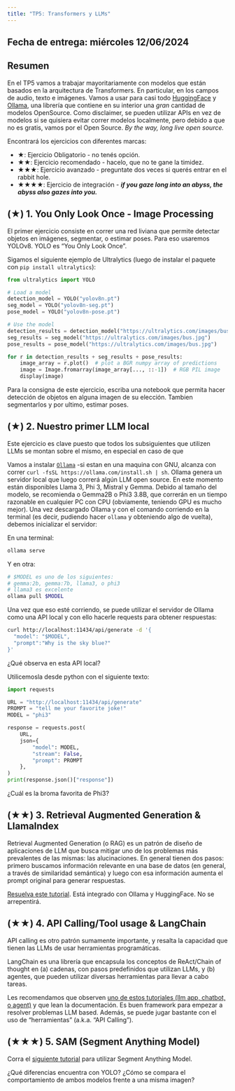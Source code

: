```yaml
---
title: "TP5: Transformers y LLMs"
---
```

## Fecha de entrega: miércoles 12/06/2024

## Resumen

En el TP5 vamos a trabajar mayoritariamente con modelos que están basados en la arquitectura de Transformers. En particular, en los campos de audio, texto e imágenes. Vamos a usar para casi todo [HuggingFace](https://huggingface.co/) y [Ollama](https://ollama.com/), una librería que contiene en su interior una _gran_ cantidad de modelos OpenSource. Como disclaimer, se pueden utilizar APIs en vez de modelos si se quisiera evitar correr modelos localmente, pero debido a que no es gratis, vamos por el Open Source. _By the way, long live open source._

Encontrará los ejercicios con diferentes marcas:

-   ★: Ejercicio Obligatorio - no tenés opción.
-   ★★: Ejercicio recomendado - hacelo, que no te gane la timidez.
-   ★★★: Ejercicio avanzado - preguntate dos veces si querés entrar en el rabbit hole.
-   ★★★★: Ejercicio de integración - ***if you gaze long into an abyss, the abyss also gazes into you.***

## (★) 1. You Only Look Once - Image Processing

El primer ejercicio consiste en correr una red liviana que permite detectar objetos en imágenes, segmentar, o estimar poses. Para eso usaremos YOLOv8. YOLO es "You Only Look Once". 

Sigamos el siguiente ejemplo de Ultralytics (luego de instalar el paquete con `pip install ultralytics`):

```python
from ultralytics import YOLO

# Load a model
detection_model = YOLO("yolov8n.pt")
seg_model = YOLO("yolov8n-seg.pt")
pose_model = YOLO("yolov8n-pose.pt")

# Use the model
detection_results = detection_model("https://ultralytics.com/images/bus.jpg")
seg_results = seg_model("https://ultralytics.com/images/bus.jpg")
pose_results = pose_model("https://ultralytics.com/images/bus.jpg")

for r in detection_results + seg_results + pose_results:
    image_array = r.plot()  # plot a BGR numpy array of predictions
    image = Image.fromarray(image_array[..., ::-1])  # RGB PIL image
    display(image)
```

Para la consigna de este ejercicio, escriba una notebook que permita hacer detección de objetos en alguna imagen de su elección. Tambien segmentarlos y por ultimo, estimar poses.


## (★) 2. Nuestro primer LLM local

Este ejercicio es clave puesto que todos los subsiguientes que utilizen LLMs se montan sobre el mismo, en especial en caso de que 


Vamos a instalar [`Ollama`](https://ollama.com/) -si estan en una maquina con GNU, alcanza con correr `curl -fsSL https://ollama.com/install.sh | sh`. Ollama genera un servidor local que luego correrá algún LLM open source. En este momento están disponibles Llama 3, Phi 3, Mistral y Gemma. Debido al tamaño del modelo, se recomienda o Gemma2B o Phi3 3.8B, que correrán en un tiempo razonable en cualquier PC con CPU (obviamente, teniendo GPU es mucho mejor).
Una vez descargado Ollama y con el comando corriendo en la terminal (es decir, pudiendo hacer `ollama` y obteniendo algo de vuelta), debemos inicializar el servidor:

En una terminal:

```sh
ollama serve
```

Y en otra:

```sh
# $MODEL es uno de los siguientes:
# gemma:2b, gemma:7b, llama3, o phi3
# llama3 es excelente
ollama pull $MODEL
```

Una vez que eso esté corriendo, se puede utilizar el servidor de Ollama como una API local y con ello hacerle requests para obtener respuestas:

```sh
curl http://localhost:11434/api/generate -d '{
  "model": "$MODEL",
  "prompt":"Why is the sky blue?"
}'
```

¿Qué observa en esta API local?


Utilicemosla desde python con el siguiente texto:


```python
import requests

URL = "http://localhost:11434/api/generate"
PROMPT = "tell me your favorite joke!"
MODEL = "phi3"

response = requests.post(
    URL,
    json={
        "model": MODEL, 
        "stream": False, 
        "prompt": PROMPT
    },
)
print(response.json()["response"])
```


¿Cuál es la broma favorita de Phi3?

## (★★) 3. Retrieval Augmented Generation & LlamaIndex

Retrieval Augmented Generation (o RAG) es un patrón de diseño de aplicaciones de LLM que busca mitigar uno de los problemas más prevalentes de las mismas: las alucinaciones. En general tienen dos pasos: primero buscamos información relevante en una base de datos (en general, a través de similaridad semántica) y luego con esa información aumenta el prompt original para generar respuestas.

[Resuelva este tutorial](https://docs.llamaindex.ai/en/stable/getting_started/starter_example_local/). Está integrado con Ollama y HuggingFace. No se arrepentirá. 
 
## (★★) 4. API Calling/Tool usage & LangChain

API calling es otro patrón sumamente importante, y resalta la capacidad que tienen las LLMs de usar herramientas programáticas.

LangChain es una librería que encapsula los conceptos de ReAct/Chain of thought en (a) cadenas, con pasos predefinidos que utilizan LLMs, y (b) agentes, que pueden utilizar diversas herramientas para llevar a cabo tareas.

Les recomendamos que observen [uno de estos tutoriales (llm app, chatbot, o agent)](https://python.langchain.com/v0.2/docs/introduction/#tutorials) y que lean la documentación. Es buen framework para empezar a resolver problemas LLM based. Además, se puede jugar bastante con el uso de "herramientas" (a.k.a. "API Calling"). 

## (★★★) 5. SAM (Segment Anything Model)

Corra el [siguiente tutorial](https://github.com/facebookresearch/segment-anything) para utilizar Segment Anything Model.

¿Qué diferencias encuentra con YOLO? ¿Cómo se compara el comportamiento de ambos modelos frente a una misma imagen?


